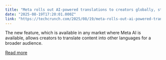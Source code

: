 ```yaml
---
title: "Meta rolls out AI-powered translations to creators globally, starting with English and Spanish"
date: "2025-08-19T17:20:01.000Z"
link: "https://techcrunch.com/2025/08/19/meta-rolls-out-ai-powered-translations-to-creators-globally-starting-with-english-and-spanish/"
---
```


The new feature, which is available in any market where Meta AI is available, allows creators to translate content into other languages for a broader audience.

[Read more](https://techcrunch.com/2025/08/19/meta-rolls-out-ai-powered-translations-to-creators-globally-starting-with-english-and-spanish/)
